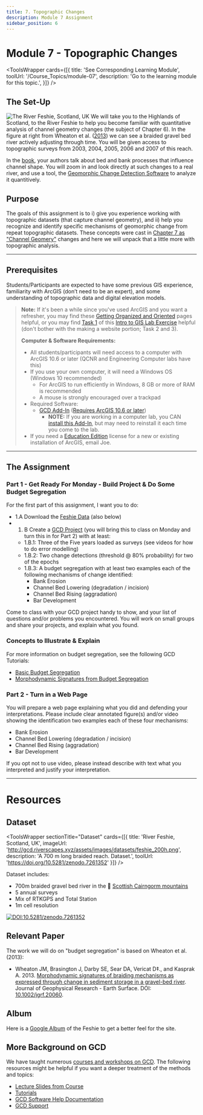 ```yaml
---
title: 7. Topographic Changes
description: Module 7 Assignment
sidebar_position: 6
---
```




# Module 7 - Topographic Changes

<ToolsWrapper
  cards={[{
    title: 'See Corresponding Learning Module',
    toolUrl: '/Course_Topics/module-07',
    description: 'Go to the learning module for this topic.',
  }]}
/>

## The Set-Up
![The River Feshie, Scotland, UK](https://agupubs.onlinelibrary.wiley.com/cms/asset/0820afd5-68ce-4b79-9cd8-1955fb4cc4fa/jgrf20060-fig-0002-m.png)
We will take you to the Highlands of Scotland, to the River Feshie to help you become  familiar with quantitative analysis of channel geometry changes (the subject of Chapter 6). In the figure at right from Wheaton et al. ([2013](http://doi.org/10.1002/jgrf.20060)) we can see a braided gravel bed river actively adjusting through time. You will be given access to topographic surveys from 2003, 2004, 2005, 2006 and 2007 of this reach. 

In the [book](/syllabus/2021_Spring.html#fyirs--brierley-2013), your authors talk about bed and bank processes that influence channel shape. You will zoom in and look directly at such changes to a real river, and use a tool, the [Geomorphic Change Detection Software](http://gcd.riverscapes.net) to analyze it quantitively. 

## Purpose
The goals of this assignment is to i) give you experience working with topographic datasets (that capture channel geometry), and ii) help you recognize and identify specific mechanisms of geomorphic change from repeat topographic datasets. These concepts were cast in  [Chapter 7 as "Channel Geomery"](https://ebookcentral-proquest-com.dist.lib.usu.edu/lib/usu/reader.action?docID=1032536&ppg=132) changes and here we will unpack that a little more with topographic analysis. 

----------------
## Prerequisites
Students/Participants are expected to have some previous GIS experience, familiarity with ArcGIS (don’t need to be an expert), and some understanding of topographic data and digital elevation models.

> **Note:** If it's been a while since you've used ArcGIS and you want a refresher, you may find these [Getting Organized and Oriented](http://gis.joewheaton.org/assignments/labs/lab01/getting-organized-and-oriented) pages helpful, or you may find [Task 1](http://gis.joewheaton.org/assignments/labs/lab01/task-1---build-map) of this [Intro to GIS Lab Exercise](http://gis.joewheaton.org/assignments/labs/lab01) helpful (don't bother with the making a website portion; Task 2 and 3).
>
> **Computer & Software Requirements:**
>
> - All students/participants will need access to a computer with ArcGIS 10.6 or later (QCNR and Engineering Computer labs have this)
> - If you use your own computer, it will need a Windows OS (Windows 10 recommended)
>   - For ArcGIS to run efficiently in Windows, 8 GB or more of RAM is recommended
>   - A mouse is strongly encouraged over a trackpad
> - Required Software:
>   - [GCD Add-In](http://gcd.riverscapes.xyz/Download/) ([Requires ArcGIS 10.6 or later](http://gcd.riverscapes.xyz/Download/about.html))
>     - **NOTE:** If you are working in a computer lab, you CAN [install this Add-In](http://gcd.riverscapes.xyz/Download/install.html), but may need to reinstall it each time you come to the lab.
> - If you need a [Education Edition](http://esri.com/educationedition/) license for a new or existing installation of ArcGIS, email Joe.

-----------
## The Assignment

### Part 1 - Get Ready For Monday - Build Project & Do Some Budget Segregation

For the first part of this assignment, I want you to do:
- 1.A Download the [Feshie Data](http://gcd.riverscapes.xyz/Tutorials/example-data-sets.html) (also below)
- 1. B Create a [GCD Project](http://gcd.riverscapes.xyz/Concepts/projects.html) (you will bring this to class on Monday and turn this in for Part 2) with at least:
  -  1.B.1: Three of the Five years loaded as surveys (see videos for how to do error modelling)
  - 1.B.2: Two change detections (threshold @ 80% probability) for two of the epochs 
  - 1.B.3: A budget segregation with at least two examples each of the following mechanisms of change identified:
    - Bank Erosion 
    - Channel Bed Lowering (degradation / incision)
    - Channel Bed Rising (aggradation)
    - Bar Development 

Come to class with your GCD project handy to show, and your list of questions and/or problems you encountered. You will work on small groups and share your projects, and explain what you found. 

### Concepts to Illustrate & Explain


<YouTubeEmbed embedId="QXEC1CGKA_8" caption="Building your GCD Project. In this tutorial, I show you how to get through 1.B.1 and 1.B.2 above." />

<YouTubeEmbed embedId="zEka703CiH8" caption="Doing Budget Segregation. In this tutorial, I show you how to get through 1.B.3 above." />


For more information on budget segregation, see the following GCD Tutorials:
- [Basic Budget Segregation](http://gcd.riverscapes.xyz/Tutorials/GeomorphicInterpretation/simple-budget-segregation.html)
- [Morphodynamic Signatures from Budget Segregation](http://gcd.riverscapes.xyz/Tutorials/GeomorphicInterpretation/morphodynamic-signatures-from-budget-segeregation.html)


### Part 2 - Turn in a Web Page
You will prepare a web page explaining what you did and defending your interpretations. Please include clear annotated figure(s) and/or video showing the identification two examples each of these four mechanisms:

- Bank Erosion 
- Channel Bed Lowering (degradation / incision)
- Channel Bed Rising (aggradation)
- Bar Development 

If you opt not to use video, please instead describe with text what you interpreted and justify your interpretation. 

  


-------
# Resources

## Dataset

<ToolsWrapper
  sectionTitle="Dataset"
  cards={[{
    title: 'River Feshie, Scotland, UK',
    imageUrl: 'http://gcd.riverscapes.xyz/assets/images/datasets/feshie_200h.png',
    description: 'A 700 m long braided reach. Dataset.',
    toolUrl: 'https://doi.org/10.5281/zenodo.7261352'
  }]}
/>

Dataset includes:
- 700m braided gravel bed river in the 📍 [Scottish Cairngorm mountains](https://www.google.com/maps/place/57%C2%B000'41.4%22N+3%C2%B054'16.1%22W/@57.0099348,-3.9000104,6821m/data=!3m1!1e3!4m5!3m4!1s0x0:0x0!8m2!3d57.01149!4d-3.90446)
- 5 annual surveys
- Mix of RTKGPS and Total Station
- 1m cell resolution

[![DOI:10.5281/zenodo.7261352](https://zenodo.org/badge/DOI/10.5281/zenodo.7261352.svg)](https://doi.org/10.5281/zenodo.7261352)


## Relevant Paper
The work we will do on "budget segregation" is based on Wheaton et al. (2013):
- Wheaton JM, Brasington J, Darby SE, Sear DA, Vericat D‡., and Kasprak A. 2013. [Morphodynamic signatures of braiding mechanisms as expressed through change in sediment storage in a gravel-bed river](http://doi.org/10.1002/jgrf.20060). Journal of Geophysical Research - Earth Surface. DOI: [10.1002/jgrf.20060](http://doi.org/10.1002/jgrf.20060).

## Album
Here is a [Google Album](https://photos.app.goo.gl/QWfkPqTH5PvBVdk38) of the Feshie to get a better feel for the site. 

## More Background on GCD



We have taught numerous [courses and workshops on GCD](http://gcd.riverscapes.xyz/Workshops/). The following resources might be helpful if you want a deeper treatment of the methods and topics:
- [Lecture Slides from Course](http://gcd.riverscapes.xyz/Workshops/2019/wats5150/topics.html)
- [Tutorials](http://gcd.riverscapes.xyz/Tutorials/)
- [GCD Software Help Documentation](http://gcd.riverscapes.xyz/Help/)
- [GCD Support](http://gcd.riverscapes.xyz/support.html)
